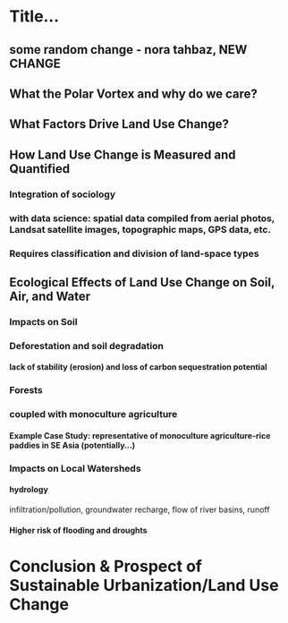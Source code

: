 # Title...

## some random change - nora tahbaz, NEW CHANGE



## What the Polar Vortex and why do we care?

## What Factors Drive Land Use Change?

## How Land Use Change is Measured and Quantified

### Integration of sociology

### with data science: spatial data compiled from aerial photos, Landsat satellite images, topographic maps, GPS data, etc.

### Requires classification and division of land-space types

## Ecological Effects of Land Use Change on Soil, Air, and Water

### Impacts on Soil

### Deforestation and soil degradation

#### lack of stability (erosion) and loss of carbon sequestration potential

### Forests


### coupled with monoculture agriculture

#### Example Case Study: representative of monoculture agriculture-rice paddies in SE Asia (potentially…)


### Impacts on Local Watersheds

#### hydrology 

infiltration/pollution, groundwater recharge, flow of river basins, runoff

#### Higher risk of flooding and droughts

# Conclusion & Prospect of Sustainable Urbanization/Land Use Change
